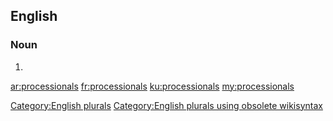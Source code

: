 ==English==

===Noun===
{{head|en}}

# {{plural of|processional}}

[[Category:English plurals]][[Category:English plurals using obsolete wikisyntax]]

[[ar:processionals]]
[[fr:processionals]]
[[ku:processionals]]
[[my:processionals]]